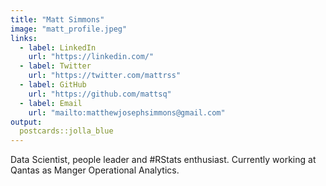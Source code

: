 ```yaml
---
title: "Matt Simmons"
image: "matt_profile.jpeg"
links:
  - label: LinkedIn
    url: "https://linkedin.com/"
  - label: Twitter
    url: "https://twitter.com/mattrss"
  - label: GitHub
    url: "https://github.com/mattsq"
  - label: Email
    url: "mailto:matthewjosephsimmons@gmail.com"
output:
  postcards::jolla_blue
---
```

 
Data Scientist, people leader and #RStats enthusiast.
Currently working at Qantas as Manger Operational Analytics.

